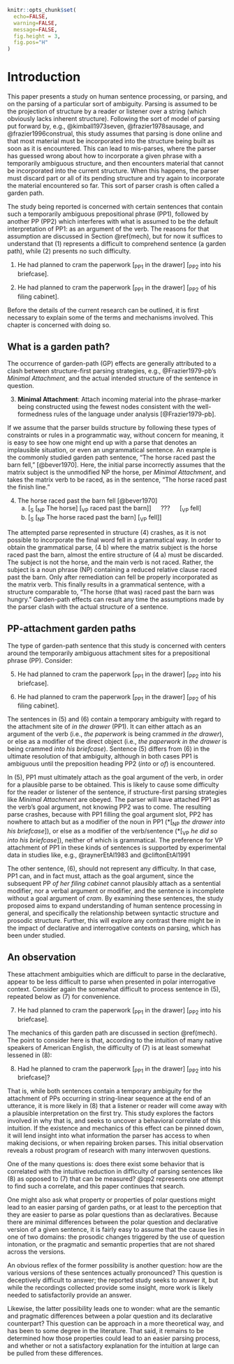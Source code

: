 ```r
knitr::opts_chunk$set(
  echo=FALSE, 
  warning=FALSE, 
  message=FALSE, 
  fig.height = 3, 
  fig.pos="H"
)
```
<!--
%Dissertation introduction
%This is the first content section
%Previous section: Front matter
%Following section: Background
-->
# Introduction

This paper presents a study on human sentence processing, or parsing, and on the parsing of a particular sort of ambiguity. Parsing is assumed to be the projection of structure by a reader or listener over a string (which obviously lacks inherent structure). Following the sort of model of parsing put forward by, e.g., @kimball1973seven, @frazier1978sausage, and @frazier1996construal, this study assumes that parsing is done online and that most material must be incorporated into the structure being built as soon as it is encountered. This can lead to mis-parses, where the parser has guessed wrong about how to incorporate a given phrase with a temporarily ambiguous structure, and then encounters material that cannot be incorporated into the current structure. When this happens, the parser must discard part or all of its pending structure and try again to incorporate the material encountered so far. This sort of parser crash is often called a garden path.

The study being reported is concerned with certain sentences that contain such a temporarily ambiguous prepositional phrase (PP1), followed by another PP (PP2) which interferes with what is assumed to be the default interpretation of PP1: as an argument of the verb. The reasons for that assumption are discussed in Section \@ref(mech), but for now it suffices to understand that (@cramiGPy) represents a difficult to comprehend sentence (a garden path), while (@cramiGPn) presents no such difficulty.

(@cramiGPy) He had planned to cram the paperwork [~PP1~ in the drawer] [~PP2~ into his briefcase].

(@cramiGPn) He had planned to cram the paperwork [~PP1~ in the drawer] [~PP2~ of his filing cabinet].

Before the details of the current research can be outlined, it is first necessary to explain some of the terms and mechanisms involved. This chapter is concerned with doing so.

## What is a garden path?

The occurrence of garden-path (GP) effects are generally attributed to a clash between structure-first parsing strategies, e.g., @Frazier1979-pb's *Minimal Attachment*, and the actual intended structure of the sentence in question.

(@ma) **Minimal Attachment**: Attach incoming material into the phrase-marker being constructed using the fewest nodes consistent with the well-formedness rules of the language under analysis [@Frazier1979-pb].

If we assume that the parser builds structure by following these types of constraints or rules in a programmatic way, without concern for meaning, it is easy to see how one might end up with a parse that denotes an implausible situation, or even an ungrammatical sentence. An example is the commonly studied garden path sentence, &ldquo;The horse raced past the barn fell,&rdquo; [@bever1970]. Here, the initial parse incorrectly assumes that the matrix subject is the unmodified NP the horse, per *Minimal Attachment*, and takes the matrix verb to be raced, as in the sentence, &ldquo;The horse raced past the finish line.&rdquo;


(@hbf) The horse raced past the barn fell [@bever1970]
    a) [~S~ [~NP~ The horse] [~VP~ raced past the barn]] &emsp; ??? &emsp; [~VP~ fell]
    b) [~S~ [~NP~ The horse raced past the barn] [~VP~  fell]]


The attempted parse represented in structure (@hbf) crashes, as it is not possible to incorporate the final word fell in a grammatical way. In order to obtain the grammatical parse, (@hbf b) where the matrix subject is the horse raced past the barn, almost the entire structure of (@hbf a) must be discarded. The subject is not the horse, and the main verb is not raced. Rather, the subject is a noun phrase (NP) containing a reduced relative clause raced past the barn. Only after remediation can fell be properly incorporated as the matrix verb. This finally results in a grammatical sentence, with a structure comparable to, "The horse (that was) raced past the barn was hungry." Garden-path effects can result any time the assumptions made by the parser clash with the actual structure of a sentence. 

## PP-attachment garden paths

The type of garden-path sentence that this study is concerned with centers around the temporarily ambiguous attachment sites for a prepositional phrase (PP). Consider:

(@cramGPy) He had planned to cram the paperwork [~PP1~ in the drawer] [~PP2~ into his briefcase].

(@cramGPn) He had planned to cram the paperwork [~PP1~ in the drawer] [~PP2~ of his filing cabinet].

The sentences in (@cramGPy) and (@cramGPn) contain a temporary ambiguity with regard to the attachment site of *in the drawer* (PP1). It can either attach as an argument of the verb (i.e., *the paperwork* is being crammed *in the drawer*), or else as a modifier of the direct object (i.e., *the paperwork in the drawer* is being crammed *into his briefcase*). Sentence (@cramGPy) differs from (@cramGPn) in the ultimate resolution of that ambiguity, although in both cases PP1 is ambiguous until the preposition heading PP2 (*into* or *of*) is encountered.

In (@cramGPy), PP1 must ultimately attach as the goal argument of the verb, in order for a plausible parse to be obtained. This is likely to cause some difficulty for the reader or listener of the sentence, if structure-first parsing strategies like *Minimal Attachment* are obeyed. The parser will have attached PP1 as the verb's goal argument, not knowing PP2 was to come. The resulting parse crashes, because with PP1 filling the goal argument slot, PP2 has nowhere to attach but as a modifier of the noun in PP1 (\*[~NP~ *the drawer into his briefcase*]), or else as a modifier of the verb/sentence (\*[~VP~ *he did so into his briefcase*]), neither of which is grammatical. The preference for VP attachment of PP1 in these kinds of sentences is supported by experimental data in studies like, e.g., @raynerEtAl1983 and @cliftonEtAl1991

The other sentence, (@cramGPn), should not represent any difficulty. In that case, PP1 can, and in fact must, attach as the goal argument, since the subsequent PP *of her filing cabinet* cannot plausibly attach as a sentential modifier, nor a verbal argument or modifier, and the sentence is incomplete without a goal argument of *cram*. By examining these sentences, the study proposed aims to expand understanding of human sentence processing in general, and specifically the relationship between syntactic structure and prosodic structure. Further, this will explore any contrast there might be in the impact of declarative and interrogative contexts on parsing, which has been under studied.

## An observation {#obs}

These attachment ambiguities which are difficult to parse in the declarative, appear to be less difficult to parse when presented in polar interrogative context. Consider again the somewhat difficult to process sentence in (@cramGPy), repeated below as (@dec) for convenience.

  (@dec) He had planned to cram the paperwork [~PP1~ in the drawer] [~PP2~ into his  briefcase].

The mechanics of this garden path are discussed in section \@ref(mech). The point to consider here is that, according to the intuition of many native speakers of American English, the difficulty of (@dec) is at least somewhat lessened in (@intr):

  (@intr) Had he planned to cram the paperwork [~PP1~ in the drawer] [~PP2~ into his briefcase]?

That is, while both sentences contain a temporary ambiguity for the attachment of PPs occurring in string-linear sequence at the end of an utterance, it is more likely in (@intr) that a listener or reader will come away with a plausible interpretation on the first try. This study explores the factors involved in why that is, and seeks to uncover a behavioral correlate of this intuition. If the existence and mechanics of this effect can be pinned down, it will lend insight into what information the parser has access to when making decisions, or when repairing broken parses. This initial observation reveals a robust program of research with many interwoven questions. 

One of the many questions is: does there exist some behavior that is correlated with the intuitive reduction in difficulty of parsing sentences like (@intr) as opposed to (@dec) that can be measured? @qp2 represents one attempt to find such a correlate, and this paper continues that search.

One might also ask what property or properties of polar questions might lead to an easier parsing of garden paths, or at least to the perception that they are easier to parse as polar questions than as declaratives. Because there are minimal differences between the polar question and declarative version of a given sentence, it is fairly easy to assume that the cause lies in one of two domains: the prosodic changes triggered by the use of question intonation, or the pragmatic and semantic properties that are not shared across the versions. 

An obvious reflex of the former possibility is another question: how are the various versions of these sentences actually pronounced? This question is deceptively difficult to answer; the reported study seeks to answer it, but while the recordings collected provide some insight, more work is likely needed to satisfactorily provide an answer.

Likewise, the latter possibility leads one to wonder: what are the semantic and pragmatic differences between a polar question and its declarative counterpart? This question can be approach in a more theoretical way, and has been to some degree in the literature. That said, it remains to be determined how those properties could lead to an easier parsing process, and whether or not a satisfactory explanation for the intuition at large can be pulled from these differences. 
